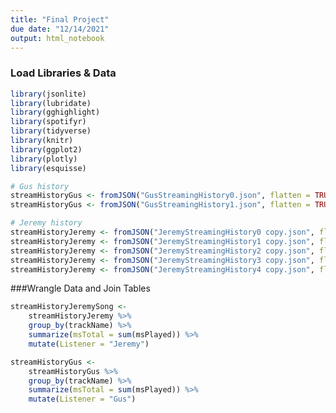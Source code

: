 ```yaml
---
title: "Final Project"
due date: "12/14/2021"
output: html_notebook
---
```


### Load Libraries & Data
```r
library(jsonlite)
library(lubridate)
library(gghighlight)
library(spotifyr)
library(tidyverse)
library(knitr)
library(ggplot2)
library(plotly)
library(esquisse)

# Gus history
streamHistoryGus <- fromJSON("GusStreamingHistory0.json", flatten = TRUE)
streamHistoryGus <- fromJSON("GusStreamingHistory1.json", flatten = TRUE)

# Jeremy history
streamHistoryJeremy <- fromJSON("JeremyStreamingHistory0 copy.json", flatten = TRUE)
streamHistoryJeremy <- fromJSON("JeremyStreamingHistory1 copy.json", flatten = TRUE)
streamHistoryJeremy <- fromJSON("JeremyStreamingHistory2 copy.json", flatten = TRUE)
streamHistoryJeremy <- fromJSON("JeremyStreamingHistory3 copy.json", flatten = TRUE)
streamHistoryJeremy <- fromJSON("JeremyStreamingHistory4 copy.json", flatten = TRUE)

```



###Wrangle Data and Join Tables
```r
streamHistoryJeremySong <- 
    streamHistoryJeremy %>%
    group_by(trackName) %>%
    summarize(msTotal = sum(msPlayed)) %>%
    mutate(Listener = "Jeremy")

streamHistoryGus <- 
    streamHistoryGus %>%
    group_by(trackName) %>%
    summarize(msTotal = sum(msPlayed)) %>%
    mutate(Listener = "Gus")




```





